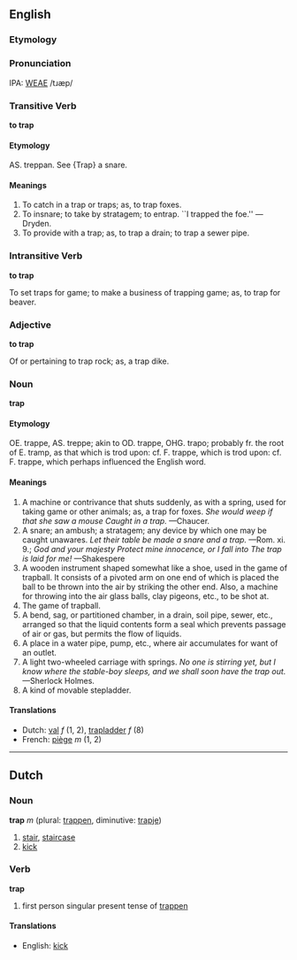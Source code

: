 ==English==
===Etymology===
===Pronunciation===
IPA: [[WEAE]] /tɹæp/

===Transitive Verb===
'''to trap'''

====Etymology====
AS. treppan. See {Trap} a snare.

====Meanings====
# To catch in a trap or traps; as, to trap foxes.
# To insnare; to take by stratagem; to entrap. ``I trapped the foe.'' &mdash;Dryden.
# To provide with a trap; as, to trap a drain; to trap a sewer pipe.

===Intransitive Verb===
'''to trap'''

To set traps for game; to make a business of trapping game; as, to trap for beaver.


===Adjective===
'''to trap'''

Of or pertaining to trap rock; as, a trap dike.

===Noun===
'''trap'''

====Etymology====
OE. trappe, AS. treppe; akin to OD. trappe, OHG. trapo; probably fr. the root of E. tramp, as that which  is trod upon: cf. F. trappe, which is trod upon: cf. F. trappe, which perhaps influenced the English word.

====Meanings====
# A machine or contrivance that shuts suddenly, as with a spring, used for taking game or other animals; as, a trap  for foxes.  ''She would weep if that she saw a mouse Caught in a trap.'' &mdash;Chaucer.
# A snare; an ambush; a stratagem; any device by which one may be caught unawares. ''Let their table be made a snare and a trap.'' &mdash;Rom. xi. 9.; ''God and your majesty Protect mine innocence, or I fall into The trap is laid for me!'' &mdash;Shakespere
# A wooden instrument shaped somewhat like a shoe, used in the game of trapball. It consists of a pivoted arm on one end of which is placed the ball to be thrown into the air by striking the other end. Also, a machine for throwing into the air glass balls, clay pigeons, etc., to be shot at.
# The game of trapball.
# A bend, sag, or partitioned chamber, in a drain, soil pipe, sewer, etc., arranged so that the liquid contents form a seal which prevents passage of air or gas, but permits the flow of liquids.
# A place in a water pipe, pump, etc., where air accumulates for want of an outlet.
# A light two-wheeled carriage with springs.  ''No one is stirring yet, but I know where the stable-boy sleeps, and we shall soon have the trap out.'' &mdash;Sherlock Holmes.
# A kind of movable stepladder.

====Translations====
*Dutch: [[val]] ''f'' (1, 2), [[trapladder]] ''f'' (8)
*French: [[piège]] ''m'' (1, 2)
----
==Dutch==
===Noun===
'''trap''' ''m'' (plural: [[trappen]], diminutive: [[trapje]])

# [[stair]], [[staircase]]
# [[kick]]

===Verb===
'''trap'''

# first person singular present tense of [[trappen]]

====Translations====
*English: [[kick]]